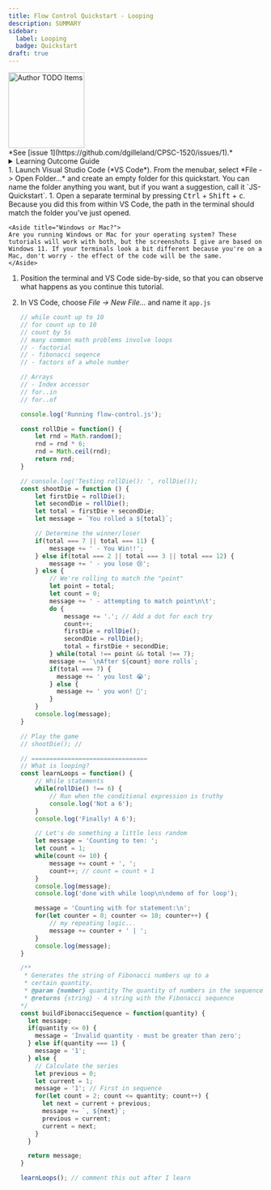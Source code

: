 ```yaml
---
title: Flow Control Quickstart - Looping
description: SUMMARY
sidebar:
  label: Looping
  badge: Quickstart
draft: true
---
```



<Image src={todo} alt="Author TODO Items" class="float-end ml-3" width="150" />
<Aside title="Work-In-Progress (WIP)" type="caution">
*See [issue 1](https://github.com/dgilleland/CPSC-1520/issues/1).*
</Aside>

<details>
    <summary>Learning Outcome Guide</summary>

    At the end of this tutorial, you should be able to:

    - TBD
</details>



<Steps>
1. Launch Visual Studio Code (*VS Code*). From the menubar, select *File -> Open Folder...* and create an empty folder for this quickstart. You can name the folder anything you want, but if you want a suggestion, call it `JS-Quickstart`.
1. Open a separate terminal by pressing <kbd>Ctrl</kbd> + <kbd>Shift</kbd> + <kbd>c</kbd>. Because you did this from within VS Code, the path in the terminal should match the folder you've just opened.

    <Aside title="Windows or Mac?">
    Are you running Windows or Mac for your operating system? These tutorials will work with both, but the screenshots I give are based on Windows 11. If your terminals look a bit different because you're on a Mac, don't worry - the effect of the code will be the same. 
    </Aside>

1. Position the terminal and VS Code side-by-side, so that you can observe what happens as you continue this tutorial.



1. In VS Code, choose *File -> New File...* and name it `app.js`

    ```js title="app.js"
    // while count up to 10
    // for count up to 10
    // count by 5s
    // many common math problems involve loops
    // - factorial
    // - fibonacci seqence
    // - factors of a whole number

    // Arrays
    // - Index accessor
    // for..in
    // for..of
    ```


    ```js title="app.js"
    console.log('Running flow-control.js');

    const rollDie = function() {
        let rnd = Math.random();
        rnd = rnd * 6;
        rnd = Math.ceil(rnd);
        return rnd;
    }

    // console.log('Testing rollDie(): ', rollDie());
    const shootDie = function () {
        let firstDie = rollDie();
        let secondDie = rollDie();
        let total = firstDie + secondDie;
        let message = `You rolled a ${total}`;

        // Determine the winner/loser
        if(total === 7 || total === 11) {
            message += ' - You Win!!';
        } else if(total === 2 || total === 3 || total === 12) {
            message += ' - you lose 😢';
        } else {
            // We're rolling to match the "point"
            let point = total;
            let count = 0;
            message += ' - attempting to match point\n\t';
            do {
                message += '.'; // Add a dot for each try
                count++;
                firstDie = rollDie();
                secondDie = rollDie();
                total = firstDie + secondDie;
            } while(total !== point && total !== 7);
            message += `\nAfter ${count} more rolls`;
            if(total === 7) {
              message += ' you lost 😭';
            } else {
              message += ' you won! 🎉';
            }
        }
        console.log(message);
    }

    // Play the game
    // shootDie(); // 

    // ================================
    // What is looping?
    const learnLoops = function() {
        // While statements
        while(rollDie() !== 6) {
            // Run when the conditional expression is truthy
            console.log('Not a 6');
        }
        console.log('Finally! A 6');

        // Let's do something a little less random
        let message = 'Counting to ten: ';
        let count = 1;
        while(count <= 10) {
            message += count + ', ';
            count++; // count = count + 1
        }
        console.log(message);
        console.log('done with while loop\n\ndemo of for loop');

        message = 'Counting with for statement:\n';
        for(let counter = 0; counter <= 10; counter++) {
            // my repeating logic...
            message += counter + ' | ';
        }
        console.log(message);
    }

    /**
     * Generates the string of Fibonacci numbers up to a
     * certain quantity.
     * @param {number} quantity The quantity of numbers in the sequence
     * @returns {string} - A string with the Fibonacci sequence
    */
    const buildFibonacciSequence = function(quantity) {
      let message;
      if(quantity <= 0) {
        message = 'Invalid quantity - must be greater than zero';
      } else if(quantity === 1) {
        message = '1';
      } else {
        // Calculate the series
        let previous = 0;
        let current = 1;
        message = '1'; // First in sequence
        for(let count = 2; count <= quantity; count++) {
          let next = current + previous;
          message += `, ${next}`;
          previous = current;
          current = next;
        }
      }

      return message;
    }

    learnLoops(); // comment this out after I learn
    ```


    ```js title="app.js"
    ```

</Steps>
